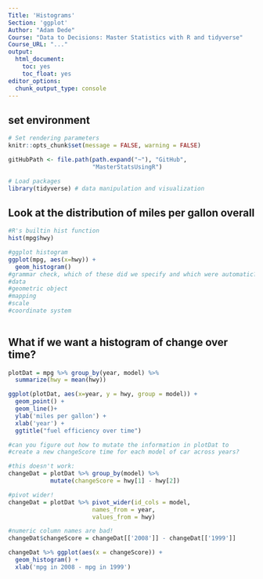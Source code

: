```yaml
---
Title: 'Histograms'
Section: 'ggplot'
Author: "Adam Dede"
Course: "Data to Decisions: Master Statistics with R and tidyverse"
Course_URL: "..." 
output:
  html_document:
    toc: yes
    toc_float: yes
editor_options:
  chunk_output_type: console
---
```


## set environment

```r

# Set rendering parameters
knitr::opts_chunk$set(message = FALSE, warning = FALSE)

gitHubPath <- file.path(path.expand("~"), "GitHub", 
                        "MasterStatsUsingR")

# Load packages
library(tidyverse) # data manipulation and visualization
```

## Look at the distribution of miles per gallon overall

```r

#R's builtin hist function
hist(mpg$hwy)

#ggplot histogram 
ggplot(mpg, aes(x=hwy)) +
  geom_histogram() 
#grammar check, which of these did we specify and which were automatic? 
#data
#geometric object
#mapping
#scale
#coordinate system
  

```  
  
## What if we want a histogram of change over time? 
  
```r

plotDat = mpg %>% group_by(year, model) %>%
  summarize(hwy = mean(hwy))

ggplot(plotDat, aes(x=year, y = hwy, group = model)) +
  geom_point() +
  geom_line()+
  ylab('miles per gallon') + 
  xlab('year') +
  ggtitle("fuel efficiency over time")

#can you figure out how to mutate the information in plotDat to 
#create a new changeScore time for each model of car across years?

#this doesn't work: 
changeDat = plotDat %>% group_by(model) %>% 
            mutate(changeScore = hwy[1] - hwy[2])

#pivot wider!
changeDat = plotDat %>% pivot_wider(id_cols = model, 
                        names_from = year, 
                        values_from = hwy) 

#numeric column names are bad! 
changeDat$changeScore = changeDat[['2008']] - changeDat[['1999']]

changeDat %>% ggplot(aes(x = changeScore)) + 
  geom_histogram() + 
  xlab('mpg in 2008 - mpg in 1999')


```


